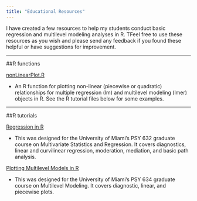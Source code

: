 ```yaml
---
title: "Educational Resources"
---
```


I have created a few resources to help my students conduct basic regression and multilevel modeling analyses in R. TFeel free to use these resources as you wish and please send any feedback if you found these helpful or have suggestions for improvement.

***

##R functions

[nonLinearPlot.R](nonLinearPlot.R)

+ An R function for plotting non-linear (piecewise or quadratic) relationships for multiple regression (lm) and multilevel modeling (lmer) objects in R. See the R tutorial files below for some examples.

***

##R tutorials

[Regression in R](Regression_in_R.html)

+ This was designed for the University of Miami's PSY 632 graduate course on Multivariate Statistics and Regression. It covers diagnostics, linear and curvilinear regression, moderation, mediation, and basic path analysis.

[Plotting Multilevel Models in R](MLMplotting.html)

+ This was designed for the University of Miami's PSY 634 graduate course on Multilevel Modeling. It covers diagnostic, linear, and piecewise plots.
